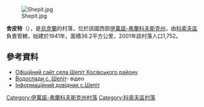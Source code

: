 [[Image:Shepit.jpg|right]]

{{coord|48|15|55|N|24|51|24|E|scale:30000|display=title}}

'''舍皮特'''（{{lang-uk|Шепіт}}），是[[烏克蘭|烏克蘭]]的村落，位於該國西部[[伊萬諾-弗蘭科夫斯克州|伊萬諾-弗蘭科夫斯克州]]，由[[科索夫區|科索夫區]]負責管轄，始建於1941年，面積36.2平方公里，2001年該村落人口1,752。

==參考資料==
* [https://web.archive.org/web/20140714175811/http://shepit.kosiv.net/ Офіційний сайт села Шепіт Косівського району]
* [http://www.youtube.com/watch?v=VVKVV06obRM Водоспади с. Шепіт]- відео
* [http://kosiv.org.ua/index.cfm/do/villages.shepit Інформаційний довідник с.Шепіт]

{{DEFAULTSORT:Шепіт}}
[[Category:伊萬諾-弗蘭科夫斯克州村落|Category:伊萬諾-弗蘭科夫斯克州村落]]
[[Category:科索夫區村落|Category:科索夫區村落]]


{{IvanoFrankivsk-geo-stub}}